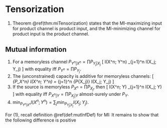 # Tensorization 

1. Theorem \@ref(thm:miTensorization) 
    states that the MI-maximizing input for product channel 
    is product input, and the MI-minimizing channel 
    for product input is the product channel.

## Mutual information {-}

:::{.theorem #miTensorization name="MI behavior"}

1. For a memoryless channel $P_{Y^n|X^n} = \prod P_{Y_j|X_j}$ 
\[ 
    I(X^n; Y^n) \leq \sum_{j=1}^n I(X_j; Y_j) 
\] 
    with equality iff $P_{Y^n} = \prod P_{Y_j}$. 
2. The (unconstrained) capacity is additive for memoryless channels: 
\[ 
    \max_{P_X^n} I(X^n; Y^n) = \sum_{j=1}^n \max_{P_{X_j}} I(X_j; Y_j)
\] 
3. If the source is memoryless $P_{X^n} = \prod P_{X_j}$, then 
\[ 
    I(X^n; Y) \geq \sum_{j=1}^n I(X_j; Y) 
\] 
with equality iff $P_{X^n|Y} = \prod P_{X_j|Y}$ almost-surely 
under $P_Y$. 
4. $\min_{P_{Y^n|X^n}} I(X^n; Y^n) = \sum_j 
    \min_{P_{Y_j|X_j}} I(X_j; Y_j)$. 
:::

For (1), recall definition \@ref(def:mutInfDef) for MI: 
\begin{align}
    I(X^n; Y^n) 
    &= D(P_{X^nY^n} \| P_{X^n} P_{Y^n}) 
    = D\left(\prod P_{Y_j|X_j}\| P_{Y^n} | P_{X^n}\right) \\ 
    \sum_j I(X_j; Y_j) 
    &= \sum_j D(P_{Y_j|X_j} \| P_{Y_j} | P_{X_j}) 
    = D\left(\prod P_{Y_j|X_j} \| \prod P_{Y_j} 
    | \prod P_{X_j}\right)
\end{align}
It remains to show that the following difference is positive 
\begin{align}
    D(P_{Y^n|X^n} \| P_{Y^n} | P_{X^n}) 
    - D(P_{Y^n | X^n} \| \prod P_{Y_j} | \prod P_{X_j})
\end{align}